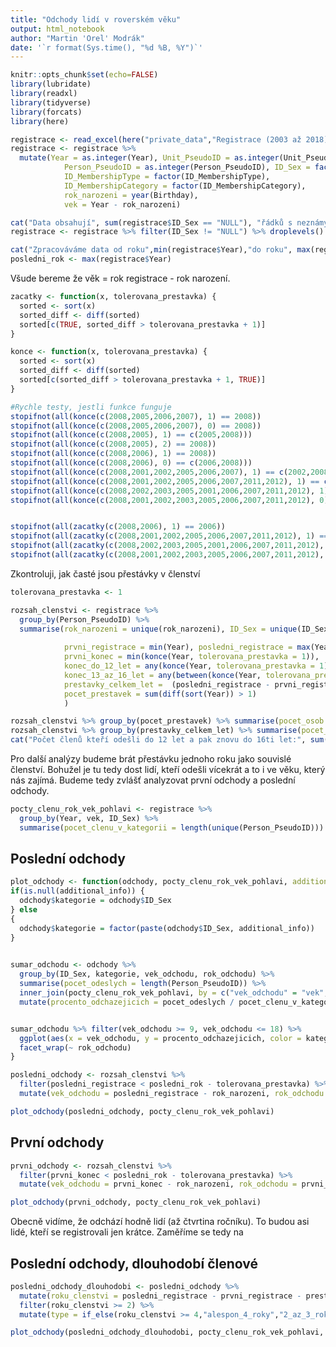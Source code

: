```yaml
---
title: "Odchody lidí v roverském věku"
output: html_notebook
author: "Martin 'Orel' Modrák"
date: '`r format(Sys.time(), "%d %B, %Y")`'
---
```


```r
knitr::opts_chunk$set(echo=FALSE)
library(lubridate)
library(readxl)
library(tidyverse)
library(forcats)
library(here)
```

```r
registrace <- read_excel(here("private_data","Registrace (2003 až 2018) - psedonymizovaný seznam členů.xlsx"),col_types = c("numeric","numeric","numeric","date","text","text","text")) 
registrace <- registrace %>% 
  mutate(Year = as.integer(Year), Unit_PseudoID = as.integer(Unit_PseudoID),
            Person_PseudoID = as.integer(Person_PseudoID), ID_Sex = factor(ID_Sex),
            ID_MembershipType = factor(ID_MembershipType), 
            ID_MembershipCategory = factor(ID_MembershipCategory),
            rok_narozeni = year(Birthday),
            vek = Year - rok_narozeni) 

cat("Data obsahují", sum(registrace$ID_Sex == "NULL"), "řádků s neznámým pohlavím. Ignoruji je.")
registrace <- registrace %>% filter(ID_Sex != "NULL") %>% droplevels()
```


```r
cat("Zpracováváme data od roku",min(registrace$Year),"do roku", max(registrace$Year))
posledni_rok <- max(registrace$Year)
```

Všude bereme že věk = rok registrace - rok narození.

```r
zacatky <- function(x, tolerovana_prestavka) {
  sorted <- sort(x)
  sorted_diff <- diff(sorted)
  sorted[c(TRUE, sorted_diff > tolerovana_prestavka + 1)]  
}

konce <- function(x, tolerovana_prestavka) {
  sorted <- sort(x)
  sorted_diff <- diff(sorted)
  sorted[c(sorted_diff > tolerovana_prestavka + 1, TRUE)]  
}

#Rychle testy, jestli funkce funguje
stopifnot(all(konce(c(2008,2005,2006,2007), 1) == 2008))
stopifnot(all(konce(c(2008,2005,2006,2007), 0) == 2008))
stopifnot(all(konce(c(2008,2005), 1) == c(2005,2008)))
stopifnot(all(konce(c(2008,2005), 2) == 2008))
stopifnot(all(konce(c(2008,2006), 1) == 2008))
stopifnot(all(konce(c(2008,2006), 0) == c(2006,2008)))
stopifnot(all(konce(c(2008,2001,2002,2005,2006,2007), 1) == c(2002,2008)))
stopifnot(all(konce(c(2008,2001,2002,2005,2006,2007,2011,2012), 1) == c(2002,2008,2012)))
stopifnot(all(konce(c(2008,2002,2003,2005,2001,2006,2007,2011,2012), 1) == c(2008,2012)))
stopifnot(all(konce(c(2008,2001,2002,2003,2005,2006,2007,2011,2012), 0) == c(2003,2008,2012)))


stopifnot(all(zacatky(c(2008,2006), 1) == 2006))
stopifnot(all(zacatky(c(2008,2001,2002,2005,2006,2007,2011,2012), 1) == c(2001,2005,2011)))
stopifnot(all(zacatky(c(2008,2002,2003,2005,2001,2006,2007,2011,2012), 1) == c(2001,2011)))
stopifnot(all(zacatky(c(2008,2001,2002,2003,2005,2006,2007,2011,2012), 0) == c(2001,2005,2011)))

```

Zkontroluji, jak časté jsou přestávky v členství

```r
tolerovana_prestavka <- 1

rozsah_clenstvi <- registrace %>%
  group_by(Person_PseudoID) %>%
  summarise(rok_narozeni = unique(rok_narozeni), ID_Sex = unique(ID_Sex),
            
            prvni_registrace = min(Year), posledni_registrace = max(Year), 
            prvni_konec = min(konce(Year, tolerovana_prestavka = 1)),
            konec_do_12_let = any(konce(Year, tolerovana_prestavka = 1) - rok_narozeni <= 12),
            konec_13_az_16_let = any(between(konce(Year, tolerovana_prestavka = 1) - rok_narozeni, 13, 16)),
            prestavky_celkem_let =  (posledni_registrace - prvni_registrace + 1) - length(unique(Year)),
            pocet_prestavek = sum(diff(sort(Year)) > 1)
            )

```


```r
rozsah_clenstvi %>% group_by(pocet_prestavek) %>% summarise(pocet_osob = length(rok_narozeni))
rozsah_clenstvi %>% group_by(prestavky_celkem_let) %>% summarise(pocet_osob = length(rok_narozeni))
cat("Počet členů kteří odešli do 12 let a pak znovu do 16ti let:", sum(rozsah_clenstvi$konec_do_12_let & rozsah_clenstvi$konec_13_az_16_let))
```

Pro další analýzy budeme brát přestávku jednoho roku jako souvislé členství. 
Bohužel je tu tedy dost lidí, kteří odešli vícekrát a to i ve věku, který nás zajímá. Budeme tedy zvlášť analyzovat první odchody a poslední odchody.

```r
pocty_clenu_rok_vek_pohlavi <- registrace %>%
  group_by(Year, vek, ID_Sex) %>% 
  summarise(pocet_clenu_v_kategorii = length(unique(Person_PseudoID)))
```


## Poslední odchody

```r
plot_odchody <- function(odchody, pocty_clenu_rok_vek_pohlavi, additional_info = NULL) {
if(is.null(additional_info)) {
  odchody$kategorie = odchody$ID_Sex
} else 
{
  odchody$kategorie = factor(paste(odchody$ID_Sex, additional_info))
}

  
sumar_odchodu <- odchody %>% 
  group_by(ID_Sex, kategorie, vek_odchodu, rok_odchodu) %>%
  summarise(pocet_odeslych = length(Person_PseudoID)) %>%
  inner_join(pocty_clenu_rok_vek_pohlavi, by = c("vek_odchodu" = "vek", "rok_odchodu" = "Year", "ID_Sex" = "ID_Sex")) %>% 
  mutate(procento_odchazejicich = pocet_odeslych / pocet_clenu_v_kategorii)


sumar_odchodu %>% filter(vek_odchodu >= 9, vek_odchodu <= 18) %>%
  ggplot(aes(x = vek_odchodu, y = procento_odchazejicich, color = kategorie)) + geom_line() + 
  facet_wrap(~ rok_odchodu)
}

```


```r
posledni_odchody <- rozsah_clenstvi %>%
  filter(posledni_registrace < posledni_rok - tolerovana_prestavka) %>%
  mutate(vek_odchodu = posledni_registrace - rok_narozeni, rok_odchodu = posledni_registrace)

plot_odchody(posledni_odchody, pocty_clenu_rok_vek_pohlavi)

```

## První odchody

```r
prvni_odchody <- rozsah_clenstvi %>%
  filter(prvni_konec < posledni_rok - tolerovana_prestavka) %>%
  mutate(vek_odchodu = prvni_konec - rok_narozeni, rok_odchodu = prvni_konec)

plot_odchody(prvni_odchody, pocty_clenu_rok_vek_pohlavi)

```

Obecně vidíme, že odchází hodně lidí (až čtvrtina ročníku). To budou asi lidé, kteří se registrovali jen krátce. Zaměříme se tedy na 

## Poslední odchody, dlouhodobí členové

```r
posledni_odchody_dlouhodobi <- posledni_odchody %>%
  mutate(roku_clenstvi = posledni_registrace - prvni_registrace - prestavky_celkem_let) %>%
  filter(roku_clenstvi >= 2) %>%
  mutate(type = if_else(roku_clenstvi >= 4,"alespon_4_roky","2_az_3_roky")) 

plot_odchody(posledni_odchody_dlouhodobi, pocty_clenu_rok_vek_pohlavi, additional_info = posledni_odchody_dlouhodobi$type)

```

